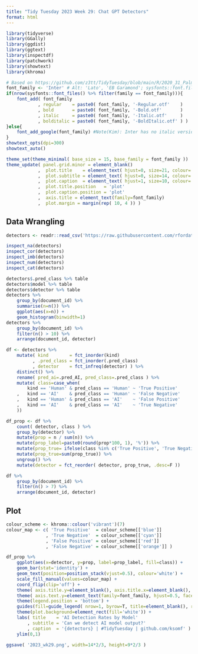 ```yaml
---
title: "Tidy Tuesday 2023 Week 29: Chat GPT Detectors"
format: html
---
```


```r
library(tidyverse)
library(GGally)
library(ggdist)
library(ggtext)
library(inspectdf)
library(patchwork)
library(showtext)
library(khroma)

# Based on https://github.com/z3tt/TidyTuesday/blob/main/R/2020_31_PalmerPenguins.Rmd
font_family <- 'Inter' # Alt: 'Lato', 'EB Garamond'; sysfonts::font.files() %>% pull(family) %>% unique()
if(nrow(sysfonts::font_files() %>% filter(family == font_family))){
	font_add( font_family
	        , regular    = paste0( font_family, '-Regular.otf'    )
	        , bold       = paste0( font_family, '-Bold.otf'       )
	        , italic     = paste0( font_family, '-Italic.otf'     )
	        , bolditalic = paste0( font_family, '-BoldItalic.otf' ) )
}else{
	font_add_google(font_family) #Note(Kim): Inter has no italic version
}
showtext_opts(dpi=300)
showtext_auto()

theme_set(theme_minimal( base_size = 15, base_family = font_family ))
theme_update( panel.grid.minor = element_blank()
            ,  plot.title    = element_text( hjust=0, size=21, colour='black' , family=font_family, face='bold'       , margin=margin( t=0 , r=5, b=0, l=0 )                  )
            ,  plot.subtitle = element_text( hjust=0, size=14, colour='grey60', family=font_family, face='bold.italic', margin=margin( t=0 , r=5, b=10, l=0 )                  )
            ,  plot.caption  = element_text( hjust=1, size=10, colour='black' , family=font_family, face='plain'      , margin=margin( t=10, r=0, b=0 , l=0 ), lineheight=2.05 )
            ,  plot.title.position   = 'plot'
            ,  plot.caption.position = 'plot'
            ,  axis.title = element_text(family=font_family)
            ,  plot.margin = margin(rep( 10, 4 )) )
```



## Data Wrangling

```r
detectors <- readr::read_csv('https://raw.githubusercontent.com/rfordatascience/tidytuesday/master/data/2023/2023-07-18/detectors.csv')
```

```r
inspect_na(detectors)
inspect_cor(detectors)
inspect_imb(detectors)
inspect_num(detectors)
inspect_cat(detectors)

detectors$.pred_class %>% table
detectors$model %>% table
detectors$detector %>% table
detectors %>% 
	group_by(document_id) %>% 
	summarise(n=n()) %>% 
	ggplot(aes(x=n)) +
	geom_histogram(binwidth=1)
detectors %>% 
	group_by(document_id) %>% 
	filter(n() > 10) %>% 
	arrange(document_id, detector)
```


```r
df <- detectors %>% 
	mutate( kind        = fct_inorder(kind)
	      , .pred_class = fct_inorder(.pred_class)
	      , detector    = fct_infreq(detector) ) %>% 
	distinct() %>% 
	rename( pred_ai=.pred_AI, pred_class=.pred_class ) %>% 
	mutate( class=case_when(
	    kind == 'Human' & pred_class == 'Human' ~ 'True Positive'
	,   kind == 'AI'    & pred_class == 'Human' ~ 'False Negative'
	,   kind == 'Human' & pred_class == 'AI'    ~ 'False Positive'
	,   kind == 'AI'    & pred_class == 'AI'    ~ 'True Negative'
	))

df_prop <- df %>% 
	count( detector, class ) %>% 
	group_by(detector) %>% 
	mutate(prop = n / sum(n)) %>% 
	mutate(prop_label=paste0(round(prop*100, 1), '%')) %>% 
	mutate(prop_true= ifelse(class %in% c('True Positive', 'True Negative'), prop, 0)) %>% 
	mutate(prop_true=sum(prop_true)) %>% 
	ungroup() %>% 
	mutate(detector = fct_reorder( detector, prop_true, .desc=F ))

df %>% 
	group_by(document_id) %>% 
	filter(n() > 7) %>% 
	arrange(document_id, detector)
```

## Plot
```r
colour_scheme <- khroma::colour('vibrant')(7)
colour_map <- c( 'True Positive'  = colour_scheme[['blue']]
               , 'True Negative'  = colour_scheme[['cyan']]
               , 'False Positive' = colour_scheme[['red']]
               , 'False Negative' = colour_scheme[['orange']] )

df_prop %>% 
	ggplot(aes(x=detector, y=prop, label=prop_label, fill=class)) +
	geom_bar(stat='identity') +
	geom_text(position=position_stack(vjust=0.5), colour='white') +
	scale_fill_manual(values=colour_map) +
	coord_flip(clip='off') +
	theme( axis.title.y=element_blank(), axis.title.x=element_blank(), axis.text.x=element_blank(), panel.grid=element_blank() ) +
	theme( axis.text.y=element_text(family=font_family, hjust=0.5, face='bold') ) +
	theme(legend.position = 'bottom') +
	guides(fill=guide_legend( nrow=1, byrow=T, title=element_blank(), reverse=T, label.theme=element_text(family=font_family) )) +
	theme(plot.background=element_rect(fill='white')) +
	labs( title    = 'AI Detection Rates by Model'
	    , subtitle = 'Can we detect AI model output?'
	    , caption  = '{detectors} | #TidyTuesday | github.com/ksomf' ) +
	ylim(0,1)
	
ggsave( '2023_wk29.png', width=14*2/3, height=9*2/3 )
```

